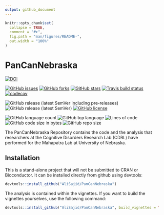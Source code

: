 ```yaml
---
output: github_document
---
```


<!-- README.md is generated from README.Rmd. Please edit that file -->

```r
knitr::opts_chunk$set(
  collapse = TRUE,
  comment = "#>",
  fig.path = "man/figures/README-",
  out.width = "100%"
)
```

# PanCanNebraska

<!-- badges: start -->
[![DOI](https://zenodo.org/badge/318059884.svg)](https://zenodo.org/badge/latestdoi/318059884)

[![GitHub issues](https://img.shields.io/github/issues/AliSajid/PanCanNebraska)](https://github.com/AliSajid/PanCanNebraska/issues)
[![GitHub forks](https://img.shields.io/github/forks/AliSajid/PanCanNebraska)](https://github.com/AliSajid/PanCanNebraska/network)
[![GitHub stars](https://img.shields.io/github/stars/AliSajid/PanCanNebraska)](https://github.com/AliSajid/PanCanNebraska/stargazers)
[![Travis build status](https://travis-ci.com/AliSajid/PanCanNebraska.svg?branch=main)](https://travis-ci.com/AliSajid/PanCanNebraska)
[![codecov](https://codecov.io/gh/AliSajid/PanCanNebraska/branch/main/graph/badge.svg?token=HP1VFCRZ0M)]()

![GitHub release (latest SemVer including pre-releases)](https://img.shields.io/github/v/release/AliSajid/PanCanNebraska?include_prereleases&label=latest-release)
![GitHub release (latest SemVer)](https://img.shields.io/github/v/release/AliSajid/PanCanNebraska?label=latest-stable)
[![GitHub license](https://img.shields.io/github/license/AliSajid/PanCanNebraska)](https://github.com/AliSajid/PanCanNebraska/blob/main/LICENSE)

![GitHub language count](https://img.shields.io/github/languages/count/AliSajid/PanCanNebraska)
![GitHub top language](https://img.shields.io/github/languages/top/AliSajid/PanCanNebraska)
![Lines of code](https://img.shields.io/tokei/lines/github/AliSajid/PanCanNebraska)
![GitHub code size in bytes](https://img.shields.io/github/languages/code-size/AliSajid/PanCanNebraska)
![GitHub repo size](https://img.shields.io/github/repo-size/AliSajid/PanCanNebraska)

<!-- badges: end -->

The PanCanNebraska Repository contains the code and the analysis that researchers at
the Cognitive Disorders Research Lab (CDRL) have performed for the Mahapatra Lab
at University of Nebraska.

## Installation

This is a stand-alone project that will not be submitted to CRAN or Bioconductor.
It can be installed directly from github using devtools:

``` r
devtools::install_github("AliSajid/PanCanNebraska")
```

The analysis is contained within the vignettes. If you want to build the vignettes
yourselves, use the following command:

``` r
devtools::install_github("AliSajid/PanCanNebraska", build_vignettes = TRUE)
```
